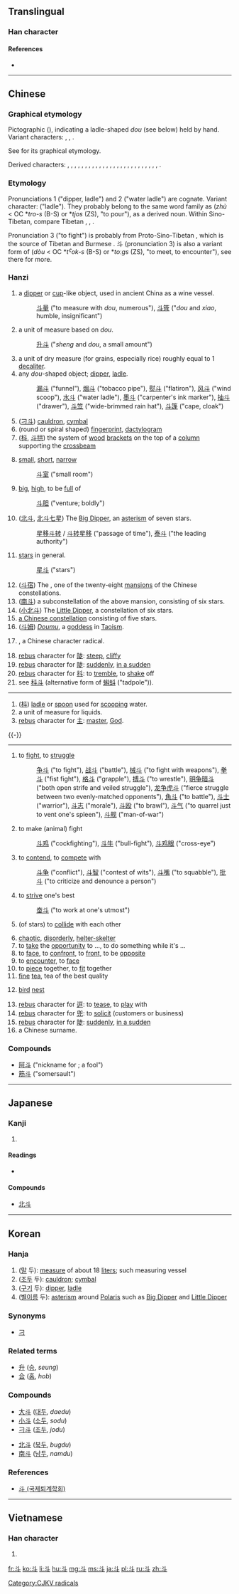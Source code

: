 {{also|鬥}}
==Translingual==
{{stroke order|type=animate}}

===Han character===
{{Han char|rn=68|rad=斗|as=00|sn=4|four=3400<sub>0</sub>|canj=卜十 (YJ)}}

====References====
* {{Han ref|kx=0477.240|dkj=13489|dj=0835.270|hdz=32252.010|uh=6597|ud=26007|bh=A4E6|bd=42214}}

----

==Chinese==

===Graphical etymology===
Pictographic (''{{w|Shuowen}}''), indicating a ladle-shaped ''dou'' (see below) held by hand. Variant characters: {{Hani|[[𤣫]]}}, {{Hani|[[𠦁]]}}, {{Hani|[[𣁬]]}}.

See {{Hani|[[鬥]]}} for its graphical etymology.

Derived characters: {{Hani|[[阧]]}}, {{Hani|[[抖]]}}, {{Hani|[[呌]]}}, {{Hani|[[斘]]}}, {{Hani|[[枓]]}}, {{Hani|[[炓]]}}, {{Hani|[[钭]]}}, {{Hani|[[鈄]]}}, {{Hani|[[科]]}}, {{Hani|[[蚪]]}}, {{Hani|[[料]]}}, {{Hani|[[紏]]}}, {{Hani|[[酙]]}}, {{Hani|[[斜]]}}, {{Hani|[[斛]]}}, {{Hani|[[斠]]}}, {{Hani|[[斢]]}}, {{Hani|[[斣]]}}, {{Hani|[[斝]]}}, {{Hani|[[斚]]}}, {{Hani|[[乧]]}}, {{Hani|[[閗]]}}, {{Hani|[[鬦]]}}, {{Hani|[[戽]]}}, {{Hani|[[﨣]]}}, {{Hani|[[魁]]}}, {{Hani|[[斡]]}}.

===Etymology===
Pronunciations 1 ("dipper, ladle") and 2 ("water ladle") are cognate. Variant character: {{Hani|[[枓]]}} ("ladle"). They probably belong to the same word family as {{Hani|[[注]]}} (''zhù'' < OC *''tro-s'' (B-S) or *''tjos'' (ZS), "to pour"), as a derived noun. Within Sino-Tibetan, compare Tibetan {{term|ཆུ|lang=bo|sc=Tibt|tr=chu||water}}, {{term|འཆུ་བ|lang=bo|sc=Tibt|tr='chu ba||to scoop up, to ladle water}}, {{term|བཅུས་པ|lang=bo|sc=Tibt|tr=bcus ba||to scoop up, to ladle water}}.

Pronunciation 3 ("to fight") is probably from Proto-Sino-Tibetan {{recons|daw|lang=sit-pro||defy, interfere, be at enmity with}}, which is  the source of Tibetan {{term|སྡོ་བ|lang=bo|sc=Tibt|tr=sdo ba||risk, hazard, venture; to bear up against, bid defiance}} and Burmese {{term|တော့|lang=my|sc=Mymr|tr=tau.||to resent an insinuation, interfere in a quarrel}}. 斗 (pronunciation 3) is also a variant form of {{Hani|[[鬭]]}} (''dòu'' < OC *''tˁok-s'' (B-S) or *''toːɡs'' (ZS), "to meet, to encounter"), see there for more.

===Hanzi===
{{zh-pron|1|dipper, ladle|toːʔ|tˁoʔ|təuˣ|dǒu|toʊ̯²¹⁴|dau2|tɐu³⁵|tɜ³⁴|[[táu]] (''colloquial''), [[tó͘]] (''literary'')|[[と]], [[とう]]|[[두]]|đẩu}}
{{cmn-hanzi|tra=斗|pin=[[dǒu]] ([[dou3]])|wg=tou<sup>3</sup>}}

# a [[dipper]] or [[cup]]-like object, used in ancient China as a wine vessel.
#:[[斗量]] ("to measure with ''dou'', numerous"), [[斗筲]] ("''dou'' and ''xiao'', humble, insignificant")
# a unit of measure based on ''dou''.
#:[[升斗]] ("''sheng'' and ''dou'', a small amount")
# a unit of dry measure (for grains, especially rice) roughly equal to 1 [[decaliter]].
# any ''dou''-shaped object; [[dipper]], [[ladle]].
#:[[漏斗]] ("funnel"), [[烟斗]] ("tobacco pipe"), [[熨斗]] ("flatiron"), [[风斗]] ("wind scoop"), [[水斗]] ("water ladle"), [[墨斗]] ("carpenter's ink marker"), [[抽斗]] ("drawer"), [[斗笠]] ("wide-brimmed rain hat"), [[斗篷]] ("cape, cloak")
# ([[刁斗]]) [[cauldron]], [[cymbal]]
# (round or spiral shaped) [[fingerprint]], [[dactylogram]]
# ([[枓]], [[斗拱]]) {{architecture|lang=cmn}} the system of [[wood]] [[bracket]]s on the top of a [[column]] supporting the [[crossbeam]]
# {{figurative|lang=cmn}} [[small]], [[short]], [[narrow]]
#:[[斗室]] ("small room")
# {{figurative|lang=cmn}} [[big]], [[high]], to be [[full]] of
#:[[斗胆]] ("venture; boldly")
# ([[北斗]], [[北斗七星]]) The [[Big Dipper]], an [[asterism]] of seven stars.
#:[[星移斗转]] / [[斗转星移]] ("passage of time"), [[泰斗]] ("the leading authority")
# [[star]]s in general.
#:[[星斗]] ("stars")
# ([[斗宿]]) The {{w|Dipper (Chinese constellation)}}, one of the twenty-eight [[mansion]]s of the Chinese constellations.
# ([[南斗]]) a subconstellation of the above mansion, consisting of six stars.
# ([[小北斗]]) The [[Little Dipper]], a constellation of six stars.
# [[w:zh:斗 (星官)|a Chinese constellation]] consisting of five stars.
# ([[斗姆]]) [[w:zh:斗姆|''Doumu'']], a [[goddess]] in [[Taoism]].
# {{w|Radical 68}}, a Chinese character radical.
# [[rebus]] character for [[陡]]: [[steep]], [[cliffy]]
# [[rebus]] character for [[陡]]: [[suddenly]], [[in a sudden]]
# [[rebus]] character for [[抖]]: to [[tremble]], to [[shake]] off
# see [[科斗]] (alternative form of [[蝌蚪]] ("tadpole")).
----
{{zh-pron|2|water ladle|toʔ|toʔ|ʨɨoˣ|zhǔ|ʈʂu²¹⁴}}
{{cmn-hanzi|tra=斗|pin=[[zhǔ]] ([[zhu3]])|wg=chu<sup>3</sup>}}
# ([[枓]]) [[ladle]] or [[spoon]] used for [[scooping]] water.
# a unit of measure for liquids.
# [[rebus]] character for [[主]]: [[master]], [[God]].
{{-}}
----
{{zh-pron|3|to fight|toːɡs|tˁok-s|BSunlisted=y|təuᴴ|dòu|audiocmn=zh-dòu.ogg|toʊ̯⁵¹|dau3|tɐu³³|tɜ³⁴|[[tàu]] (''colloquial''), [[tò͘]] (''literary'')|[[と]], [[とう]]|[[두]], [[투]]|đấu}}
{{cmn-hanzi|tra=[[鬥]] or '''斗'''|pin=[[dòu]] ([[dou4]])|wg=tou<sup>4</sup>}}
# to [[fight]], to [[struggle]]
#:[[争斗]] ("to fight"), [[战斗]] ("battle"), [[械斗]] ("to fight with weapons"), [[拳斗]] ("fist fight"), [[格斗]] ("grapple"), [[搏斗]] ("to wrestle"), [[明争暗斗]] ("both open strife and veiled struggle"), [[龙争虎斗]] ("fierce struggle between two evenly-matched opponents"), [[角斗]] ("to battle"), [[斗士]] ("warrior"), [[斗志]] ("morale"), [[斗殴]] ("to brawl"), [[斗气]] ("to quarrel just to vent one's spleen"), [[斗舰]] ("man-of-war")
# to make (animal) fight
#:[[斗鸡]] ("cockfighting"), [[斗牛]] ("bull-fight"), [[斗鸡眼]] ("cross-eye")
# to [[contend]], to [[compete]] with
#:[[斗争]] ("conflict"), [[斗智]] ("contest of wits"), [[斗嘴]] ("to squabble"), [[批斗]] ("to criticize and denounce a person")
# to [[strive]] one's best
#:[[奋斗]] ("to work at one's utmost")
# {{archaic|lang=cmn}} (of stars) to [[collide]] with each other
# [[chaotic]], [[disorderly]], [[helter-skelter]]
# to [[take]] the [[opportunity]] to ..., to do something while it's ...
# to [[face]], to [[confront]], to [[front]], to be [[opposite]]
# to [[encounter]], to [[face]]
# to [[piece]] together, to [[fit]] together
# [[fine]] [[tea]], tea of the best quality
# {{dialectal|lang=cmn}} [[bird]] [[nest]]
# [[rebus]] character for [[逗]]: to [[tease]], to [[play]] with
# [[rebus]] character for [[兜]]: to [[solicit]] (customers or business)
# [[rebus]] character for [[陡]]: [[suddenly]], [[in a sudden]]
# a Chinese surname.

===Compounds===
* [[阿斗]] ("nickname for {{w|Liu Shan}}; a fool")
* [[筋斗]] ("somersault")

----

==Japanese==

===Kanji===
{{ja-kanji|grade=c|rs=斗00}}

# {{defn|lang=ja|sort=斗00}}

====Readings====
* {{ja-readings|on=[[と]] (to), [[とう]] (tō)|kun=[[とます]] (tomasu), [[ます]] (masu), [[ひしゃく]] (hishaku)}}

====Compounds====
{{top2}}
* [[北斗]]
{{bottom}}

----

==Korean==

===Hanja===
{{ko-hanja|hangeul=두|eumhun=|rv=du|mr=tu|y=twu}}

# ([[말]] 두): [[measure]] of about 18 [[liter]]s; such measuring vessel 
# ([[조두]] 두): [[cauldron]]; [[cymbal]] 
# ([[구기]] 두): [[dipper]], [[ladle]] 
# ([[별]][[이름]] 두): [[asterism]] around [[Polaris]] such as [[Big Dipper]] and [[Little Dipper]]

===Synonyms===
* {{sense|cauldron}} [[刁]]

===Related terms===
* [[升]] ([[승]], ''seung'')
* [[合]] ([[홉]], ''hob'')

===Compounds===
{{top2}}
* [[大斗]] ([[대두]], ''daedu'')
* [[小斗]] ([[소두]], ''sodu'')
* [[刁斗]] ([[조두]], ''jodu'')
{{mid2}}
* [[北斗]] ([[북두]], ''bugdu'')
* [[南斗]] ([[남두]], ''namdu'')
{{bottom}}

===References===
* [http://www.toegye.ne.kr/dic/read_dic.asp?table=board&page=1&m_no=4471&str1=2&str2=%E5%88%81 斗 (국제퇴계학회)] 

----

==Vietnamese==

===Han character===
{{vi-hantu|[[đẩu]], [[đấu]], [[điếu]], [[tẩu]]|rs=斗00}}

# {{defn|lang=vi|sort=斗00}}

[[Category:CJKV radicals]]

[[fr:斗]]
[[ko:斗]]
[[li:斗]]
[[hu:斗]]
[[mg:斗]]
[[ms:斗]]
[[ja:斗]]
[[pl:斗]]
[[ru:斗]]
[[zh:斗]]